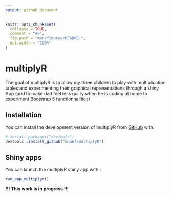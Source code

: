 ```yaml
---
output: github_document
---
```


<!-- README.md is generated from README.Rmd. Please edit that file -->

```r
knitr::opts_chunk$set(
  collapse = TRUE,
  comment = "#>",
  fig.path = "man/figures/README-",
  out.width = "100%"
)
```

# multiplyR

<!-- badges: start -->
<!-- badges: end -->

The goal of multiplyR is to allow my three children to play with  multiplication tables and experimenting their graphical representations through a shiny App (and to make dad feel less guilty when he is coding at home to experiment Bootstrap 5 functionnalities)

## Installation

You can install the development version of multiplyR from [GitHub](https://github.com/) with:

``` r
# install.packages("devtools")
devtools::install_github("mhanf/multiplyR")
```
## Shiny apps

You can launch the multiplyR shiny app with :

``` r
run_app_multiplyr()
```

**!!! This work is in progress !!!**